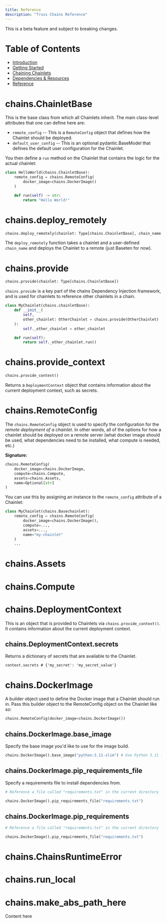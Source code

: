 ```yaml
---
title: Reference
description: "Truss Chains Reference"
---
```


<Warning>This is a beta feature and subject to breaking changes.</Warning>

# Table of Contents

* [Introduction](/chains/intro)
* [Getting Started](/chains/getting-started)
* [Chaining Chainlets](/chains/chaining-chainlets)
* [Dependencies & Resources](/chains/deps-and-resources)
* [Reference](/chains/full-reference)


# chains.ChainletBase

This is the base class from which all Chainlets inherit. The main class-level attributes that one
can define here are:

* `remote_config` -- This is a `RemoteConfig` object that defines how the Chainlet should be deployed.
* `default_user_config` -- This is an optional pydantic.BaseModel that defines the default user configuration
for the Chainlet.

You then define a `run` method on the Chainlet that contains the logic for the actual chainlet:

```python
class HelloWorld(chains.ChainletBase):
    remote_config = chains.RemoteConfig(
        docker_image=chains.DockerImage()
    )

    def run(self) -> str:
        return "Hello World!"
```

# chains.deploy_remotely

```python
chains.deploy_remotely(chainlet: Type[chains.ChainletBase], chain_name: str)
```

The `deploy_remotely` function takes a chainlet and a user-defined `chain_name` and deploys the Chainlet
to a remote (just Baseten for now).

# chains.provide

```python
chains.provide(chainlet: Type[chains.ChainletBase])
```

`chains.provide` is a key part of the chains Dependency Injection framework, and is used for chainlets
to reference other chainlets in a chain.


```python
class MyChainlet(chains.chainletBase):
    def __init__(
        self,
        other_chainlet: OtherChainlet = chains.provide(OtherChainlet)
    ):
        self._other_chainlet = other_chainlet

    def run(self):
        return self._other_chainlet.run()
```

# chains.provide_context

```python
chains.provide_context()
```

Returns a `DeploymentContext` object that contains information about the current deployment context, such
as secrets.

# chains.RemoteConfig

The `chains.RemoteConfig` object is used to specify the configuration for the _remote deployment of a chainlet_.
In other words, all of the options for how a chainlet should be deployed on a remote server (what docker image should be used,
what dependencies need to be installed, what compute is needed, etc.)

**Signature:**

```python
chains.RemoteConfig(
    docker_image=chains.DockerImage,
    compute=chains.Compute,
    assets=chains.Assets,
    name=Optional[str]
)
```

You can use this by assigning an instance to the `remote_config` attribute of a Chainlet:

```python
class MyChainlet(chains.Basechainlet):
    remote_config = chains.RemoteConfig(
        docker_image=chains.DockerImage(),
        compute=...,
        assets=...,
        name="my-chainlet"
    )
    ...
```

# chains.Assets

# chains.Compute


# chains.DeploymentContext

This is an object that is provided to Chainlets via `chains.provide_context()`. It contains information
about the current deployment context.

## chains.DeploymentContext.secrets

Returns a dictionary of secrets that are available to the Chainlet.

```
context.secrets # {'my_secret': 'my_secret_value'}
```

# chains.DockerImage

A builder object used to define the Docker image that a Chainlet should run in.
Pass this builder object to the RemoteConfig object on the Chainlet like so:

```python
chains.RemoteConfig(docker_image=chains.DockerImage())
```

## chains.DockerImage.base_image

Specify the base image you'd like to use for the image build.

```python
chains.DockerImage().base_image("python:3.11-slim") # Use Python 3.11 from dockerhub as the base image
```

## chains.DockerImage.pip_requirements_file

Specify a requirements file to install dependencies from.

```python
# Reference a file called "requirements.txt" in the current directory

chains.DockerImage().pip_requirements_file("requirements.txt")
```

## chains.DockerImage.pip_requirements
```python
# Reference a file called "requirements.txt" in the current directory

chains.DockerImage().pip_requirements_file("requirements.txt")
```
# chains.ChainsRuntimeError




# chains.run_local

# chains.make_abs_path_here


Content here
